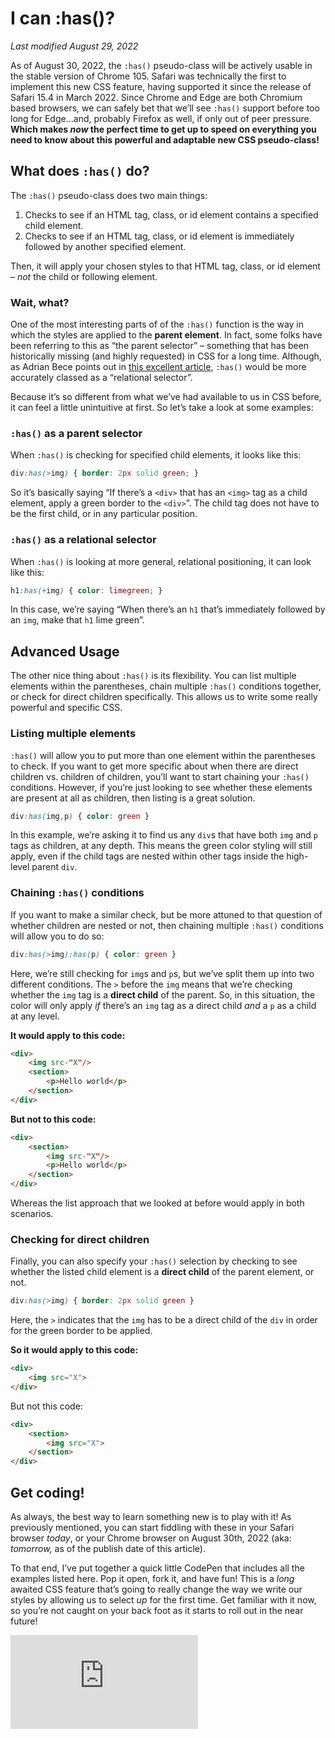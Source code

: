 # I can :has()?

*Last modified August 29, 2022* 

As of August 30, 2022, the `:has()` pseudo-class will be actively usable in the stable version of Chrome 105. Safari was technically the first to implement this new CSS feature, having supported it since the release of Safari 15.4 in March 2022. Since Chrome and Edge are both Chromium based browsers, we can safely bet that we’ll see `:has()` support before too long for Edge…and, probably Firefox as well, if only out of peer pressure. **Which makes *now* the perfect time to get up to speed on everything you need to know about this powerful and adaptable new CSS pseudo-class!** 

## What does `:has()` do?

The `:has()` pseudo-class does two main things: 

1. Checks to see if an HTML tag, class, or id element contains a specified child element.
2. Checks to see if an HTML tag, class, or id element is immediately followed by another specified element. 

Then, it will apply your chosen styles to that HTML tag, class, or id element – *not* the child or following element. 

### Wait, what?

One of the most interesting parts of of the `:has()` function is the way in which the styles are applied to the **parent element**. In fact, some folks have been referring to this as “the parent selector” – something that has been historically missing (and highly requested) in CSS for a long time. Although, as Adrian Bece points out in [this excellent article](https://www.smashingmagazine.com/2021/06/has-native-css-parent-selector/), `:has()` would be more accurately classed as a “relational selector”. 

Because it’s so different from what we’ve had available to us in CSS before, it can feel a little unintuitive at first. So let’s take a look at some examples:  

### `:has()` as a parent selector

When `:has()` is checking for specified child elements, it looks like this: 

```css
div:has(>img) { border: 2px solid green; } 
```

So it’s basically saying “If there’s a `<div>` that has an `<img>` tag as a child element, apply a green border to the `<div>`”. The child tag does not have to be the first child, or in any particular position. 

### `:has()` as a relational selector

 When `:has()` is looking at more general, relational positioning, it can look like this: 

```css
h1:has(+img) { color: limegreen; }
```

In this case, we’re saying “When there’s an `h1` that’s immediately followed by an `img`, make that `h1` lime green”. 

## Advanced Usage

The other nice thing about `:has()` is its flexibility. You can list multiple elements within the parentheses, chain multiple `:has()` conditions together, or check for direct children specifically. This allows us to write some really powerful and specific CSS.  

### Listing multiple elements

`:has()` will allow you to put more than one element within the parentheses to check.  If you want to get more specific about when there are direct children vs. children of children, you’ll want to start chaining your `:has()` conditions. However, if you’re just looking to see whether these elements are present at all as children, then listing is a great solution. 

```css
div:has(img,p) { color: green } 
```

In this example, we’re asking it to find us any `div`s that have both `img` and `p` tags as children, at any depth. This means the green color styling will still apply, even if the child tags are nested within other tags inside the high-level parent `div`. 

### Chaining `:has()` conditions

If you want to make a similar check, but be more attuned to that question of whether children are nested or not, then chaining multiple `:has()` conditions will allow you to do so: 

```css
div:has(>img):has(p) { color: green }
```

Here, we’re still checking for `img`s and `p`s, but we’ve split them up into two different conditions. The `>` before the `img` means that we’re checking whether the `img` tag is a **direct child** of the parent. So, in this situation, the color will only apply *if* there’s an `img` tag as a direct child *and* a `p` as a child at any level. 

**It would apply to this code:** 

```html
<div> 
	<img src-"X"/>
	<section>
		<p>Hello world</p>
	</section>
</div>
```

**But not to this code:** 

```html
<div> 
	<section>
		<img src-"X"/>
		<p>Hello world</p>
	</section>
</div>
```

Whereas the list approach that we looked at before would apply in both scenarios. 

### Checking for direct children

Finally, you can also specify your `:has()` selection by checking to see whether the listed child element is a **direct child** of the parent element, or not. 

```css
div:has(>img) { border: 2px solid green } 
```

Here, the `>` indicates that the `img` has to be a direct child of the `div` in order for the green border to be applied. 

**So it would apply to this code:** 

```html
<div>
	<img src="X">
</div>
```

But not this code: 

```html
<div>
	<section>
		<img src="X">
	</section>
</div>
```

## Get coding!

As always, the best way to learn something new is to play with it! As previously mentioned, you can start fiddling with these in your Safari browser *today*, or your Chrome browser on August 30th, 2022 (aka: *tomorrow,* as of the publish date of this article).  

To that end, I’ve put together a quick little CodePen that includes all the examples listed here. Pop it open, fork it, and have fun! This is a *long* awaited CSS feature that’s going to really change the way we write our styles by allowing us to select *up* for the first time. Get familiar with it now, so you’re not caught on your back foot as it starts to roll out in the near future! 

<iframe scrolling="no" title=":has() examples" src="https://codepen.io/kathryngrayson/embed/ZExgzMg?default-tab=html%2Cresult" frameborder="no" loading="lazy" allowtransparency="true" allowfullscreen="true">
  See the Pen <a href="https://codepen.io/kathryngrayson/pen/ZExgzMg">
  :has() examples</a> by Kathryn Grayson Nanz (<a href="https://codepen.io/kathryngrayson">@kathryngrayson</a>)
  on <a href="https://codepen.io">CodePen</a>.
</iframe>